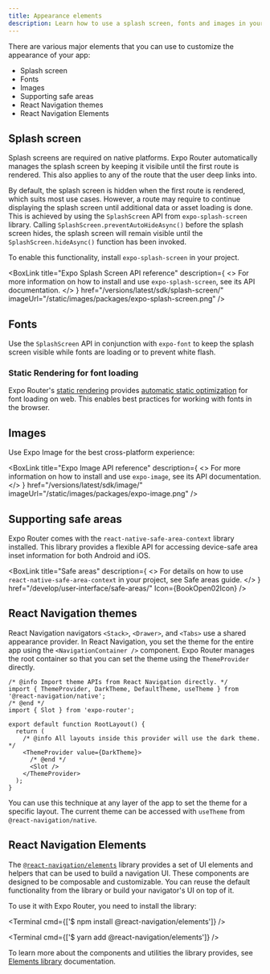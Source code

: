 ```yaml
---
title: Appearance elements
description: Learn how to use a splash screen, fonts and images in your app that is using Expo Router.
---
```




There are various major elements that you can use to customize the appearance of your app:

- Splash screen
- Fonts
- Images
- Supporting safe areas
- React Navigation themes
- React Navigation Elements

## Splash screen

Splash screens are required on native platforms. Expo Router automatically manages the splash screen by keeping it visibile until the first route is rendered. This also applies to any of the route that the user deep links into.

By default, the splash screen is hidden when the first route is rendered, which suits most use cases. However, a route may require to continue displaying the splash screen until additional data or asset loading is done. This is achieved by using the `SplashScreen` API from `expo-splash-screen` library. Calling `SplashScreen.preventAutoHideAsync()` before the splash screen hides, the splash screen will remain visible until the `SplashScreen.hideAsync()` function has been invoked.

To enable this functionality, install `expo-splash-screen` in your project.

<BoxLink
  title="Expo Splash Screen API reference"
  description={
    <>
      For more information on how to install and use <CODE>expo-splash-screen</CODE>, see its API
      documentation.
    </>
  }
  href="/versions/latest/sdk/splash-screen/"
  imageUrl="/static/images/packages/expo-splash-screen.png"
/>

## Fonts

Use the `SplashScreen` API in conjunction with `expo-font` to keep the splash screen visible while fonts are loading or to prevent white flash.

<BoxLink
  title="Integrate custom fonts"
  description="Learn how to integrate custom fonts in your app using local files or Google Font packages."
  href="/develop/user-interface/fonts/"
  Icon={BookOpen02Icon}
/>

### Static Rendering for font loading

Expo Router's [static rendering](/router/reference/static-rendering) provides [automatic static optimization](/router/reference/static-rendering#fonts) for font loading on web. This enables best practices for working with fonts in the browser.

## Images

Use Expo Image for the best cross-platform experience:

<BoxLink
  title="Expo Image API reference"
  description={
    <>
      For more information on how to install and use <CODE>expo-image</CODE>, see its API
      documentation.
    </>
  }
  href="/versions/latest/sdk/image/"
  imageUrl="/static/images/packages/expo-image.png"
/>

## Supporting safe areas

Expo Router comes with the `react-native-safe-area-context` library installed. This library provides a flexible API for accessing device-safe area inset information for both Android and iOS.

<BoxLink
  title="Safe areas"
  description={
    <>
      For details on how to use <CODE>react-native-safe-area-context</CODE> in your project, see
      Safe areas guide.
    </>
  }
  href="/develop/user-interface/safe-areas/"
  Icon={BookOpen02Icon}
/>

## React Navigation themes

React Navigation navigators `<Stack>`, `<Drawer>`, and `<Tabs>` use a shared appearance provider. In React Navigation, you set the theme for the entire app using the `<NavigationContainer />` component. Expo Router manages the root container so that you can set the theme using the `ThemeProvider` directly.

```tsx app/_layout.tsx
/* @info Import theme APIs from React Navigation directly. */
import { ThemeProvider, DarkTheme, DefaultTheme, useTheme } from '@react-navigation/native';
/* @end */
import { Slot } from 'expo-router';

export default function RootLayout() {
  return (
    /* @info All layouts inside this provider will use the dark theme. */
    <ThemeProvider value={DarkTheme}>
      /* @end */
      <Slot />
    </ThemeProvider>
  );
}
```

You can use this technique at any layer of the app to set the theme for a specific layout. The current theme can be accessed with `useTheme` from `@react-navigation/native`.

## React Navigation Elements

The [`@react-navigation/elements`](https://reactnavigation.org/docs/elements/) library provides a set of UI elements and helpers that can be used to build a navigation UI. These components are designed to be composable and customizable. You can reuse the default functionality from the library or build your navigator's UI on top of it.

To use it with Expo Router, you need to install the library:

<Tabs>

<Tab label="npm">

<Terminal cmd={['$ npm install @react-navigation/elements']} />

</Tab>

<Tab label="Yarn">

<Terminal cmd={['$ yarn add @react-navigation/elements']} />

</Tab>

</Tabs>

To learn more about the components and utilities the library provides, see [Elements library](https://reactnavigation.org/docs/elements/) documentation.
